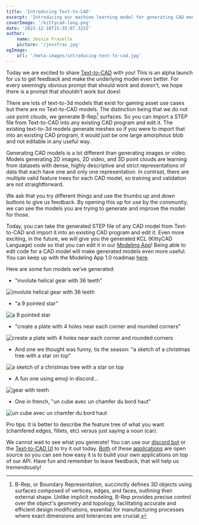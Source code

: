 ```yaml
---
title: 'Introducing Text-to-CAD'
excerpt: 'Introducing our machine learning model for generating CAD models from a text prompt.'
coverImage: '/kittycad-long.png'
date: '2023-12-18T15:35:07.322Z'
author:
    name: Jessie Frazelle
    picture: '/jessfraz.jpg'
ogImage:
    url: '/meta-images/introducing-text-to-cad.jpg'
---
```


Today we are excited to share [Text-to-CAD](https://text-to-cad.zoo.dev) with you! 
This is an alpha launch for us to 
get feedback and make the underlying model even better. For every seemingly 
obvious prompt that should work and doesn’t, we hope there is a prompt that
shouldn’t work but does!

There are lots of text-to-3d models that exist for gaming asset use cases but
there are no Text-to-CAD models. The distinction being that we do not use point
clouds, we generate B-Rep[^1] surfaces. So you can import a STEP file from Text-to-CAD
into any existing CAD program and edit it. The existing text-to-3d models 
generate meshes so if you were to import that into an existing CAD program,
it would just be one large amorphous blob and not editable in any useful way.

Generating CAD models is a lot different than generating images or video. Models
generating 2D images, 2D video, and 3D point clouds are learning from datasets
with dense, highly descriptive and strict representations of data that each
have one and only one representation. In contrast, there are multiple valid
feature trees for each CAD model, so training and validation are not 
straightforward.

We ask that you try different things and use the thumbs up and down buttons 
to give us feedback. By opening this up for use by the community, we can see 
the models you are trying to generate and improve the model for those.

Today, you can take the generated STEP file of any CAD model from Text-to-CAD 
and import it into an existing CAD program and edit it. Even more exciting, in 
the future, we will give you the generated KCL (KittyCAD Language) code so that
you can edit it in our [Modeling App](https://kittycad.io/modeling-app/download)!
Being able to edit code for a CAD model
will make generated models even more useful. You can keep up with the Modeling
App 1.0 roadmap [here](https://github.com/KittyCAD/modeling-app/issues/729).

Here are some fun models we’ve generated:

- "involute helical gear with 36 teeth"

![involute helical gear with 36 teeth](/images/text-to-cad/gear.png)

- "a 9 pointed star"

![a 9 pointed star](/images/text-to-cad/star.png)

- "create a plate with 4 holes near each corner and rounded corners"

![create a plate with 4 holes near each corner and rounded corners](/images/text-to-cad/plate.png)

- And one we thought was funny, tis the season: "a sketch of a christmas tree with a star on top"

![a sketch of a christmas tree with a star on top](/images/text-to-cad/tree.png)

- A fun one using emoji in discord...

![gear with teeth](/images/text-to-cad/discord-gear.png)

- One in french, "un cube avec un chamfer du bord haut"

![un cube avec un chamfer du bord haut](/images/text-to-cad/french-cube.png)

Pro tips: It is better to describe the feature tree of what you want (chamfered edges,
fillets, etc) versus just saying a noun (car).

We cannot wait to see what you generate! You can use our 
[discord bot](https://discord.gg/JQEpHR7Nt2) or the 
[Text-to-CAD UI](https://text-to-cad.zoo.dev) to try it out today.
[Both](https://github.com/KittyCAD/text-to-cad-ui) of 
these [applications](https://github.com/KittyCAD/text-to-cad-discord-bot) are 
open source so you can see how easy it is to build your 
own applications on top of our API. Have fun and remember to leave feedback, 
that will help us tremendously!



[^1]: B-Rep, or Boundary Representation, succinctly defines 3D objects using surfaces composed of vertices, edges, and faces, outlining their external shape. Unlike implicit modeling, B-Rep provides precise control over the object's geometry and topology, facilitating accurate and efficient design modifications, essential for manufacturing processes where exact dimensions and tolerances are crucial.
